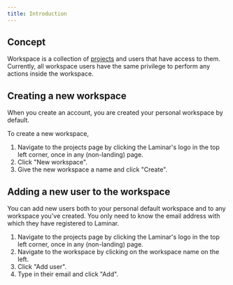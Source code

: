 ```yaml
---
title: Introduction
---
```


## Concept

Workspace is a collection of [projects](/projects/introduction) and users that have access to them. Currently, all workspace users have the same privilege to perform any actions inside the workspace.

## Creating a new workspace

When you create an account, you are created your personal workspace by default.

To create a new workspace,

1. Navigate to the projects page by clicking the Laminar's logo in the top left corner, once in any (non-landing) page.
1. Click "New workspace".
1. Give the new workspace a name and click "Create".

## Adding a new user to the workspace

You can add new users both to your personal default workspace and to any workspace you've created. You only need to know the email address with which they have registered to Laminar.

1. Navigate to the projects page by clicking the Laminar's logo in the top left corner, once in any (non-landing) page.
1. Navigate to the workspace by clicking on the workspace name on the left.
1. Click "Add user".
1. Type in their email and click "Add".
